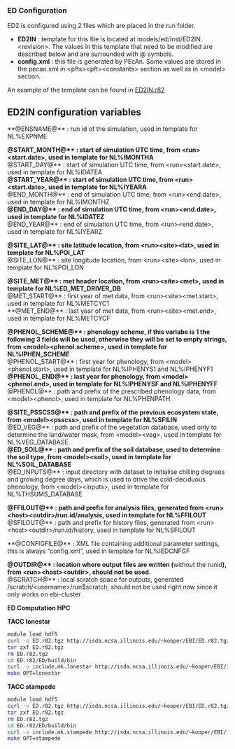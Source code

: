 ### ED Configuration

ED2 is configured using 2 files which are placed in the run folder.

* **ED2IN** : template for this file is located at models/ed/inst/ED2IN.\<revision\>. The values in this template that need to be modified are described below and are surrounded with @ symbols.
* **config.xml** : this file is generated by PEcAn. Some values are stored in the pecan.xml in \<pfts\>\<pft\>\<constants\> section as well as in \<model\> section.

An example of the template can be found in [ED2IN.r82](https://github.com/PecanProject/pecan/blob/master/models/ed/inst/ED2IN.r82)

## ED2IN configuration variables

**@ENSNAME@** : run id of the simulation, used in template for NL%EXPNME

**@START_MONTH@** : start of simulation UTC time, from \<run\>\<start.date\>, used in template for NL%IMONTHA  
**@START_DAY@** : start of simulation UTC time, from \<run\>\<start.date\>, used in template for NL%IDATEA  
**@START_YEAR@** : start of simulation UTC time, from \<run\>\<start.date\>, used in template for NL%IYEARA  
**@END_MONTH@** : end of simulation UTC time, from \<run\>\<end.date\>, used in template for NL%IMONTHZ  
**@END_DAY@** : end of simulation UTC time, from \<run\>\<end.date\>, used in template for NL%IDATEZ  
**@END_YEAR@** : end of simulation UTC time, from \<run\>\<end.date\>, used in template for NL%IYEARZ  

**@SITE_LAT@** : site latitude location, from \<run\>\<site\>\<lat\>, used in template for NL%POI_LAT  
**@SITE_LON@** : site longitude location, from \<run\>\<site\>\<lon\>, used in template for NL%POI_LON  

**@SITE_MET@** : met header location, from \<run\>\<site\>\<met\>, used in template for NL%ED_MET_DRIVER_DB  
**@MET_START@** : first year of met data, from \<run\>\<site\>\<met.start\>, used in template for NL%METCYC1  
**@MET_END@** : last year of met data, from \<run\>\<site\>\<met.end\>, used in template for NL%METCYCF  

**@PHENOL_SCHEME@** : phenology scheme, if this variabe is 1 the following 3 fields will be used, otherwise they will be set to empty strings, from \<model\>\<phenol.scheme\>, used in template for NL%IPHEN_SCHEME  
**@PHENOL_START@** : first year for phenology, from \<model\>\<phenol.start\>, used in template for NL%IPHENYS1 and NL%IPHENYF1  
**@PHENOL_END@** : last year for phenology, from \<model\>\<phenol.end\>, used in template for NL%IPHENYSF and NL%IPHENYFF  
**@PHENOL@** : path and prefix of the prescribed phenology data, from \<model\>\<phenol\>, used in template for NL%PHENPATH  

**@SITE_PSSCSS@** :  path and prefix of the previous ecosystem state, from \<model\>\<psscss\>, used in template for NL%SFILIN  
**@ED_VEG@** : path and prefix of the vegetation database, used only to determine the land/water mask, from \<model\>\<veg\>, used in template for NL%VEG_DATABASE  
**@ED_SOIL@** : path and prefix of the soil database, used to determine the soil type, from \<model\>\<soil\>, used in template for NL%SOIL_DATABASE  
**@ED_INPUTS@** : input directory with dataset to initialise chilling degrees and growing degree days, which is used to drive the cold-deciduous phenology, from \<model\>\<inputs\>, used in template for NL%THSUMS_DATABASE  

**@FFILOUT@** : path and prefix for analysis files, generated from \<run\>\<host\>\<outdir\>/run.id/analysis,  used in template for NL%FFILOUT  
**@SFILOUT@** : path and prefix for history files, generated from \<run\>\<host\>\<outdir\>/run.id/history,  used in template for NL%SFILOUT  

**@CONFIGFILE@** : XML file containing additional parameter settings, this is always "config.xml", used in template for NL%IEDCNFGF  

**@OUTDIR@** :  location where output files are written (**without the runid**), from \<run\>\<host\>\<outdir\>, should not be used.  
**@SCRATCH@** : local scratch space for outputs, generated /scratch/\<username\>/run$scratch, should not be used right now since it only works on ebi-cluster  

**ED Computation HPC**

**TACC lonestar**

```bash
module load hdf5
curl -o ED.r82.tgz http://isda.ncsa.illinois.edu/~kooper/EBI/ED.r82.tgz
tar zxf ED.r82.tgz
rm ED.r82.tgz
cd ED.r82/ED/build/bin
curl -o include.mk.lonestar http://isda.ncsa.illinois.edu/~kooper/EBI/include.mk.lonestar
make OPT=lonestar
```

**TACC stampede**

```bash
module load hdf5
curl -o ED.r82.tgz http://isda.ncsa.illinois.edu/~kooper/EBI/ED.r82.tgz
tar zxf ED.r82.tgz
rm ED.r82.tgz
cd ED.r82/ED/build/bin
curl -o include.mk.stampede http://isda.ncsa.illinois.edu/~kooper/EBI/include.mk.stampede
make OPT=stampede
```
